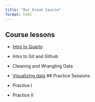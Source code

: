 ```yaml
---
title: "Our Great Course"
format: html
---
```


## Course lessons

- [Intro to Quarto](intro-quarto.html)
- Intro to Git and Github
- Cleaning and Wrangling Data
- [Visualizing data](viz-intro.html)
## Practice Sessions

- Practice I
- Practice II